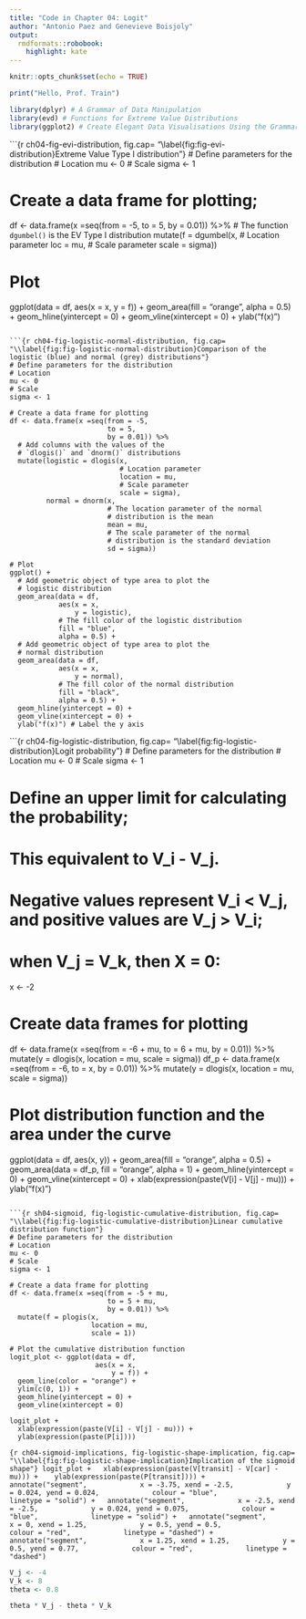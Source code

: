 ```yaml
---
title: "Code in Chapter 04: Logit"
author: "Antonio Paez and Genevieve Boisjoly"
output:
  rmdformats::robobook:
    highlight: kate
---
```


```r
knitr::opts_chunk$set(echo = TRUE)
```

```r
print("Hello, Prof. Train")
```

```r
library(dplyr) # A Grammar of Data Manipulation
library(evd) # Functions for Extreme Value Distributions 
library(ggplot2) # Create Elegant Data Visualisations Using the Grammar of Graphics
```

```{r ch04-fig-evi-distribution, fig.cap= "\\label{fig:fig-evi-distribution}Extreme Value Type I distribution"}
# Define parameters for the distribution
# Location
mu <- 0
# Scale
sigma <- 1

# Create a data frame for plotting; 
df <- data.frame(x =seq(from = -5, 
                        to = 5, 
                        by = 0.01)) %>% 
  # The function `dgumbel()` is the EV Type I distribution
  mutate(f = dgumbel(x, 
                     # Location parameter
                     loc = mu, 
                     # Scale parameter
                     scale = sigma))

# Plot
ggplot(data = df, 
       aes(x = x,
           y = f)) +
  geom_area(fill = "orange", 
            alpha = 0.5) +
  geom_hline(yintercept = 0) + 
  geom_vline(xintercept = 0) + 
  ylab("f(x)") 
```

```{r ch04-fig-logistic-normal-distribution, fig.cap= "\\label{fig:fig-logistic-normal-distribution}Comparison of the logistic (blue) and normal (grey) distributions"}
# Define parameters for the distribution
# Location
mu <- 0
# Scale
sigma <- 1

# Create a data frame for plotting
df <- data.frame(x =seq(from = -5, 
                        to = 5, 
                        by = 0.01)) %>% 
  # Add columns with the values of the 
  # `dlogis()` and `dnorm()` distributions
  mutate(logistic = dlogis(x, 
                           # Location parameter
                           location = mu, 
                           # Scale parameter
                           scale = sigma), 
         normal = dnorm(x, 
                        # The location parameter of the normal
                        # distribution is the mean
                        mean = mu, 
                        # The scale parameter of the normal 
                        # distribution is the standard deviation
                        sd = sigma))

# Plot
ggplot() +
  # Add geometric object of type area to plot the 
  # logistic distribution
  geom_area(data = df, 
            aes(x = x, 
                y = logistic), 
            # The fill color of the logistic distribution
            fill = "blue", 
            alpha = 0.5) +
  # Add geometric object of type area to plot the 
  # normal distribution
  geom_area(data = df, 
            aes(x = x, 
                y = normal), 
            # The fill color of the normal distribution
            fill = "black", 
            alpha = 0.5) +
  geom_hline(yintercept = 0) + 
  geom_vline(xintercept = 0) + 
  ylab("f(x)") # Label the y axis
```

```{r ch04-fig-logistic-distribution, fig.cap= "\\label{fig:fig-logistic-distribution}Logit probability"}
# Define parameters for the distribution
# Location
mu <- 0
# Scale
sigma <- 1

# Define an upper limit for calculating the probability; 
# This equivalent to V_i - V_j. 
# Negative values represent V_i < V_j, and positive values are V_j > V_i; 
# when V_j = V_k, then X = 0:
x <- -2

# Create data frames for plotting
df <- data.frame(x =seq(from = -6 + mu, 
                        to = 6 + mu, 
                        by = 0.01)) %>% 
  mutate(y = dlogis(x, 
                    location = mu, 
                    scale = sigma))
df_p <- data.frame(x =seq(from = -6, 
                          to = x, 
                          by = 0.01)) %>% 
  mutate(y = dlogis(x, 
                    location = mu, 
                    scale = sigma))

# Plot distribution function and the area under the curve
ggplot(data = df, 
       aes(x, y)) +
  geom_area(fill = "orange", 
            alpha = 0.5) + 
  geom_area(data = df_p, 
            fill = "orange", 
            alpha = 1) + 
  geom_hline(yintercept = 0) + 
  geom_vline(xintercept = 0) + 
  xlab(expression(paste(V[i] - V[j] - mu))) + 
  ylab("f(x)") 
```

```{r sh04-sigmoid, fig-logistic-cumulative-distribution, fig.cap= "\\label{fig:fig-logistic-cumulative-distribution}Linear cumulative distribution function"}
# Define parameters for the distribution
# Location
mu <- 0
# Scale
sigma <- 1

# Create a data frame for plotting
df <- data.frame(x =seq(from = -5 + mu, 
                        to = 5 + mu,
                        by = 0.01)) %>%
  mutate(f = plogis(x,
                    location = mu,
                    scale = 1))

# Plot the cumulative distribution function
logit_plot <- ggplot(data = df, 
                     aes(x = x,
                         y = f)) +
  geom_line(color = "orange") +  
  ylim(c(0, 1)) + 
  geom_hline(yintercept = 0) +
  geom_vline(xintercept = 0) 

logit_plot +
  xlab(expression(paste(V[i] - V[j] - mu))) + 
  ylab(expression(paste(P[i]))) 
```

```{r ch04-sigmoid-implications, fig-logistic-shape-implication, fig.cap= "\\label{fig:fig-logistic-shape-implication}Implication of the sigmoid shape"}
logit_plot +
  xlab(expression(paste(V[transit] - V[car] - mu))) + 
  ylab(expression(paste(P[transit]))) + 
  annotate("segment", 
           x = -3.75, xend = -2.5, 
           y = 0.024, yend = 0.024, 
           colour = "blue", 
           linetype = "solid") +
  annotate("segment", 
           x = -2.5, xend = -2.5, 
           y = 0.024, yend = 0.075, 
           colour = "blue", 
           linetype = "solid") +
  annotate("segment", 
           x = 0, xend = 1.25, 
           y = 0.5, yend = 0.5, 
           colour = "red", 
           linetype = "dashed") +
  annotate("segment", 
           x = 1.25, xend = 1.25, 
           y = 0.5, yend = 0.77, 
           colour = "red", 
           linetype = "dashed")
```

```r
V_j <- -4
V_k <- 8
theta <- 0.8

theta * V_j - theta * V_k 
```
